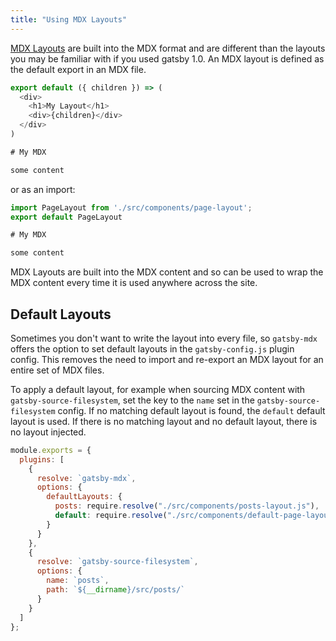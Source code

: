 ```yaml
---
title: "Using MDX Layouts"
---
```


[MDX Layouts][mdx-layouts] are built into the MDX format and are
different than the layouts you may be familiar with if you used gatsby
1.0. An MDX layout is defined as the default export in an MDX file.

```javascript
export default ({ children }) => (
  <div>
    <h1>My Layout</h1>
    <div>{children}</div>
  </div>
)

# My MDX

some content
```

or as an import:

```javascript
import PageLayout from './src/components/page-layout';
export default PageLayout

# My MDX

some content
```

MDX Layouts are built into the MDX content and so can be used to wrap
the MDX content every time it is used anywhere across the site.

## Default Layouts

Sometimes you don't want to write the layout into every file, so
`gatsby-mdx` offers the option to set default layouts in the
`gatsby-config.js` plugin config. This removes the need to import and
re-export an MDX layout for an entire set of MDX files.

To apply a default layout, for example when sourcing MDX content with
`gatsby-source-filesystem`, set the key to the `name` set in the
`gatsby-source-filesystem` config. If no matching default layout is
found, the `default` default layout is used. If there is no matching
layout and no default layout, there is no layout injected.

```javascript
module.exports = {
  plugins: [
    {
      resolve: `gatsby-mdx`,
      options: {
        defaultLayouts: {
          posts: require.resolve("./src/components/posts-layout.js"),
          default: require.resolve("./src/components/default-page-layout.js")
        }
      }
    },
    {
      resolve: `gatsby-source-filesystem`,
      options: {
        name: `posts`,
        path: `${__dirname}/src/posts/`
      }
    }
  ]
};
```

[mdx-layouts]: TODO
